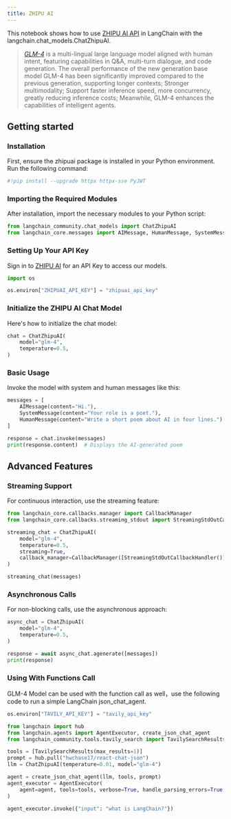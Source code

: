 ```yaml
---
title: ZHIPU AI
---
```


This notebook shows how to use [ZHIPU AI API](https://open.bigmodel.cn/dev/api) in LangChain with the langchain.chat_models.ChatZhipuAI.

>[*GLM-4*](https://open.bigmodel.cn/) is a multi-lingual large language model aligned with human intent, featuring capabilities in Q&A, multi-turn dialogue, and code generation. The overall performance of the new generation base model GLM-4 has been significantly improved compared to the previous generation, supporting longer contexts; Stronger multimodality; Support faster inference speed, more concurrency, greatly reducing inference costs; Meanwhile, GLM-4 enhances the capabilities of intelligent agents.

## Getting started
### Installation
First, ensure the zhipuai package is installed in your Python environment. Run the following command:


```python
#!pip install --upgrade httpx httpx-sse PyJWT
```

### Importing the Required Modules
After installation, import the necessary modules to your Python script:


```python
from langchain_community.chat_models import ChatZhipuAI
from langchain_core.messages import AIMessage, HumanMessage, SystemMessage
```

### Setting Up Your API Key
Sign in to [ZHIPU AI](https://open.bigmodel.cn/login?redirect=%2Fusercenter%2Fapikeys) for an API Key to access our models.


```python
import os

os.environ["ZHIPUAI_API_KEY"] = "zhipuai_api_key"
```

### Initialize the ZHIPU AI Chat Model
Here's how to initialize the chat model:


```python
chat = ChatZhipuAI(
    model="glm-4",
    temperature=0.5,
)
```

### Basic Usage
Invoke the model with system and human messages like this:


```python
messages = [
    AIMessage(content="Hi."),
    SystemMessage(content="Your role is a poet."),
    HumanMessage(content="Write a short poem about AI in four lines."),
]
```


```python
response = chat.invoke(messages)
print(response.content)  # Displays the AI-generated poem
```

## Advanced Features
### Streaming Support
For continuous interaction, use the streaming feature:


```python
from langchain_core.callbacks.manager import CallbackManager
from langchain_core.callbacks.streaming_stdout import StreamingStdOutCallbackHandler
```


```python
streaming_chat = ChatZhipuAI(
    model="glm-4",
    temperature=0.5,
    streaming=True,
    callback_manager=CallbackManager([StreamingStdOutCallbackHandler()]),
)
```


```python
streaming_chat(messages)
```

### Asynchronous Calls
For non-blocking calls, use the asynchronous approach:


```python
async_chat = ChatZhipuAI(
    model="glm-4",
    temperature=0.5,
)
```


```python
response = await async_chat.agenerate([messages])
print(response)
```

### Using With Functions Call

GLM-4 Model can be used with the function call as well，use the following code to run a simple LangChain json_chat_agent.


```python
os.environ["TAVILY_API_KEY"] = "tavily_api_key"
```


```python
from langchain import hub
from langchain.agents import AgentExecutor, create_json_chat_agent
from langchain_community.tools.tavily_search import TavilySearchResults

tools = [TavilySearchResults(max_results=1)]
prompt = hub.pull("hwchase17/react-chat-json")
llm = ChatZhipuAI(temperature=0.01, model="glm-4")

agent = create_json_chat_agent(llm, tools, prompt)
agent_executor = AgentExecutor(
    agent=agent, tools=tools, verbose=True, handle_parsing_errors=True
)
```


```python
agent_executor.invoke({"input": "what is LangChain?"})
```
